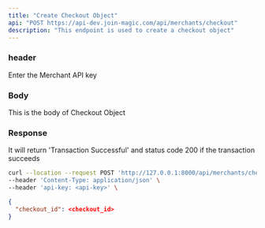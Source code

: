 ```yaml
---
title: "Create Checkout Object"
api: "POST https://api-dev.join-magic.com/api/merchants/checkout"
description: "This endpoint is used to create a checkout object"
---
```


### header
<ParamField header="api-key" type="string">
  Enter the Merchant API key
</ParamField>

### Body

<ParamField body="data" type="string">
  This is the body of Checkout Object
</ParamField>


### Response

<ResponseField name="success" type="number">
  It will return 'Transaction Successful' and status code 200 if the transaction succeeds
</ResponseField>

<RequestExample>

```bash Example Request
curl --location --request POST 'http://127.0.0.1:8000/api/merchants/checkout' \
--header 'Content-Type: application/json' \
--header 'api-key: <api-key>' \
```

</RequestExample>

<ResponseExample>

```json Response
{
  "checkout_id": <checkout_id>
}
```

</ResponseExample>
